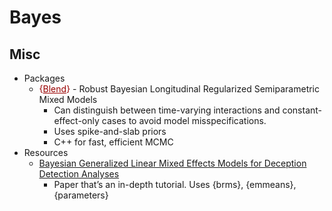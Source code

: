 # Bayes

## Misc

-   Packages
    -   [{]{style="color: #990000"}[Blend](https://cran.r-project.org/web/packages/Blend/index.html){style="color: #990000"}[}]{style="color: #990000"} - Robust Bayesian Longitudinal Regularized Semiparametric Mixed Models
        -   Can distinguish between time-varying interactions and constant-effect-only cases to avoid model misspecifications.
        -   Uses spike-and-slab priors
        -   C++ for fast, efficient MCMC
-   Resources
    -   [Bayesian Generalized Linear Mixed Effects Models for Deception Detection Analyses](https://psyarxiv.com/fdh5b/)
        -   Paper that's an in-depth tutorial. Uses {brms}, {emmeans}, {parameters}
